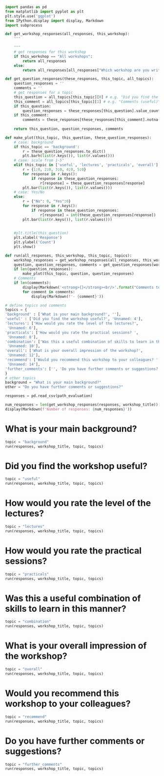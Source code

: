 
```python
import pandas as pd
from matplotlib import pyplot as plt
plt.style.use('ggplot')
from IPython.display import display, Markdown
import subprocess
```

```python
def get_workshop_responses(all_responses, this_workshop):
    """

    """
    # get responses for this workshop
    if this_workshop == "All workshops":
        return all_responses
    else:
        return all_responses[all_responses["Which workshop are you writing your answers for?"] == this_workshop]

def get_question_responses(these_responses, this_topic, all_topics):
    question_responses = ''
    comments = ''
    # get responses for a topic
    this_question = all_topics[this_topic][0] # e.g. "Did you find the workshop useful?"
    this_comment = all_topics[this_topic][1] # e.g. "Comments (useful)"
    if this_question:
        question_responses = these_responses[this_question].value_counts()
    if this_comment:
        comments = these_responses[these_responses[this_comment].notna()][this_comment]
    
    return this_question, question_responses, comments

def make_plot(this_topic, this_question, these_question_responses):
    # case: background
    if this_topic == 'background':
        r = these_question_responses.to_dict()
        plt.barh(list(r.keys()), list(r.values()))
    # case: scale from 1-5"
    elif this_topic in ['useful', 'lectures', 'practicals', 'overall']:
        r = {1:0, 2:0, 3:0, 4:0, 5:0}
        for response in r.keys():
            if response in these_question_responses:
                r[response] = these_question_responses[response]
        plt.bar(list(r.keys()), list(r.values()))
    # case: Yes/No
    else:
        r = {"No": 0, "Yes":0}
        for response in r.keys():
            if response in these_question_responses:
                r[response] = int(these_question_responses[response])
        plt.bar(list(r.keys()), list(r.values()))
    
    
    #plt.title(this_question)
    plt.xlabel('Response')
    plt.ylabel('Count')
    plt.show()

def run(all_responses, this_workshop, this_topic, topics):
    workshop_responses = get_workshop_responses(all_responses, this_workshop)
    question, question_responses, comments = get_question_responses(workshop_responses, this_topic, topics)
    if len(question_responses):
        make_plot(this_topic, question, question_responses)
    # Comments
    if len(comments):
        display(Markdown('<strong>{}</strong><br/>'.format("Comments to the above question:")))
        for comment in comments:
            display(Markdown(f'- {comment}'))
```

```python
# define topics and comments
topics = {
'background' : ['What is your main background?', ''],
'useful' : ['Did you find the workshop useful?', 'Unnamed: 4'],
'lectures': ['How would you rate the level of the lectures?',
 'Unnamed: 6'],
'practicals': ['How would you rate the practical sessions? ',
 'Unnamed: 8'],
'combination': ['Was this a useful combination of skills to learn in this manner?',
 'Unnamed: 10'],
'overall': ['What is your overall impression of the workshop?',
 'Unnamed: 12'],
'recommend': ['Would you recommend this workshop to your colleagues? ',
 'Unnamed: 14'],
'further_comments': ['', 'Do you have further comments or suggestions?']
}
# other topics
background = "What is your main background?"
other = "Do you have further comments or suggestions?"
```

```python
responses = pd.read_csv(path_evaluation)
```

```python
num_responses = len(get_workshop_responses(responses, workshop_title))
display(Markdown(f'Number of responses: {num_responses}'))
```

# What is your main background?

```python
topic = "background"
run(responses, workshop_title, topic, topics)
```

# Did you find the workshop useful?

```python
topic = "useful"
run(responses, workshop_title, topic, topics)
```

# How would you rate the level of the lectures?

```python
topic = "lectures"
run(responses, workshop_title, topic, topics)
```

# How would you rate the practical sessions?

```python
topic = "practicals"
run(responses, workshop_title, topic, topics)
```

# Was this a useful combination of skills to learn in this manner?

```python
topic = "combination"
run(responses, workshop_title, topic, topics)
```

# What is your overall impression of the workshop?

```python
topic = "overall"
run(responses, workshop_title, topic, topics)
```

# Would you recommend this workshop to your colleagues? 

```python
topic = "recommend"
run(responses, workshop_title, topic, topics)
```

# Do you have further comments or suggestions?

```python
topic = "further_comments"
run(responses, workshop_title, topic, topics)
```



